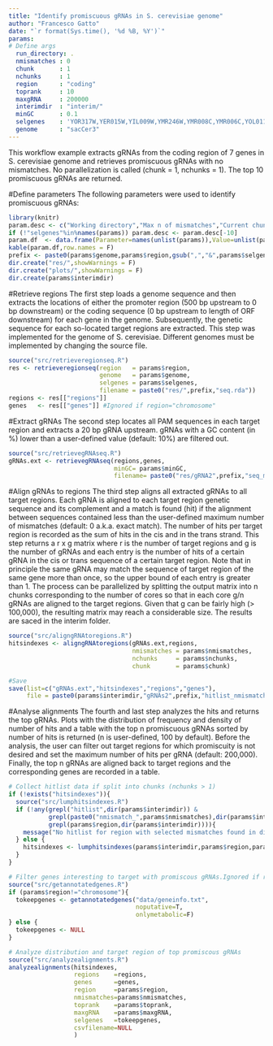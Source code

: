 ```yaml
---
title: "Identify promiscuous gRNAs in S. cerevisiae genome"
author: "Francesco Gatto"
date: "`r format(Sys.time(), '%d %B, %Y')`"
params:
# Define args
  run_directory: .
  nmismatches : 0
  chunk       : 1
  nchunks     : 1
  region      : "coding"
  toprank     : 10
  maxgRNA     : 200000
  interimdir  : "interim/"
  minGC       : 0.1
  selgenes    : 'YOR317W,YER015W,YIL009W,YMR246W,YMR008C,YMR006C,YOL011W'
  genome      : "sacCer3"
---
```

  
This workflow example extracts gRNAs from the coding region of 7 genes in S. cerevisiae genome and retrieves promiscuous gRNAs with no mismatches. No parallelization is called (chunk = 1, nchunks = 1). The top 10 promiscuous gRNAs are returned.

#Define parameters
The following parameters were used to identify promiscuous gRNAs:
```r
library(knitr)
param.desc <- c("Working directory","Max n of mismatches","Current chunk #","Total n of chunks","Region that gRNAs target","Number of top promiscuous gRNAs returned","Maximum number of hits per promiscuous gRNA","Directory of interim files","Minimum GC content (fraction) in extracted gRNAs","Selected genes in genome (all if NULL)", "Loaded genome")
if (!"selgenes"%in%names(params)) param.desc <- param.desc[-10]
param.df  <- data.frame(Parameter=names(unlist(params)),Value=unlist(params),Description=param.desc)
kable(param.df,row.names = F)
prefix <- paste0(params$genome,params$region,gsub(",","&",params$selgenes))
dir.create("res/",showWarnings = F)
dir.create("plots/",showWarnings = F)
dir.create(params$interimdir)
```

#Retrieve regions
The first step loads a genome sequence and then extracts the locations of either the promoter region (500 bp upstream to 0 bp downstream) or the coding sequence (0 bp upstream to length of ORF downstream) for each gene in the genome. Subsequently, the genetic sequence for each so-located target regions are extracted. This step was implemented for the genome of S. cerevisiae. Different genomes must be implemented by changing the source file.

```r
source("src/retrieveregionseq.R")
res <- retrieveregionseq(region   = params$region,
                         genome   = params$genome,
                         selgenes = params$selgenes,
                         filename = paste0("res/",prefix,"seq.rda"))
regions <- res[["regions"]]
genes   <- res[["genes"]] #Ignored if region="chromosome"
```

#Extract gRNAs
The second step locates all PAM sequences in each target region and extracts a 20 bp gRNA upstream. gRNAs with a GC content (in %) lower than a user-defined value (default: 10%) are filtered out.

```r
source("src/retrievegRNAseq.R")
gRNAs.ext <- retrievegRNAseq(regions,genes,
                             minGC= params$minGC,
                             filename= paste0("res/gRNA2",prefix,"seq_minGC",params$minGC,".rda"))
```

#Align gRNAs to regions
The third step aligns all extracted gRNAs to all target regions. Each gRNA is aligned to each target region genetic sequence and its complement and a match is found (hit) if the alignment between sequences contained less than the user-defined maximum number of mismatches (default: 0 a.k.a. exact match). The number of hits per target region is recorded as the sum of hits in the cis and in the trans strand. This step returns a r x g matrix where r is the number of target regions and g is the number of gRNAs and each entry is the number of hits of a certain gRNA in the cis or trans sequence of a certain target region. Note that in principle the same gRNA may match the sequence of target region of the same gene more than once, so the upper bound of each entry is greater than 1. The process can be parallelized by splitting the output matrix into n chunks corresponding to the number of cores so that in each core g/n gRNAs are aligned to the target regions. Given that g can be fairly high (> 100,000), the resulting matrix may reach a considerable size. The results are saced in the interim folder.

```r
source("src/aligngRNAtoregions.R")
hitsindexes <- aligngRNAtoregions(gRNAs.ext,regions,
                                  nmismatches = params$nmismatches,
                                  nchunks     = params$nchunks,
                                  chunk       = params$chunk)

#Save
save(list=c("gRNAs.ext","hitsindexes","regions","genes"), 
     file = paste0(params$interimdir,"gRNAs2",prefix,"hitlist_nmismatch",params$nmismatches,".rda"))
```

#Analyse alignments 
The fourth and last step analyzes the hits and returns the top gRNAs. Plots with the distribution of frequency and density of number of hits and a table with the top n promiscuous gRNAs sorted by number of hits is returned (n is user-defined, 100 by default). Before the analysis, the user can filter out target regions for which promiscuity is not desired and set the maximum number of hits per gRNA (default: 200,000). Finally, the top n gRNAs are aligned back to target regions and the corresponding genes are recorded in a table. 

```r
# Collect hitlist data if split into chunks (nchunks > 1)
if (!exists("hitsindexes")){ 
  source("src/lumphitsindexes.R")
  if (!any(grepl("hitlist",dir(params$interimdir)) & 
           grepl(paste0("nmismatch_",params$nmismatches),dir(params$interimdir)) &
           grepl(params$region,dir(params$interimdir)))){
    message("No hitlist for region with selected mismatches found in directory: ", params$interimdir,". Skipping...")
  } else {
    hitsindexes <- lumphitsindexes(params$interimdir,params$region,params$nmismatches)
  }
}

# Filter genes interesting to target with promiscous gRNAs.Ignored if region = "chromosome"
source("src/getannotatedgenes.R")
if (params$region!="chromosome"){
  tokeepgenes <- getannotatedgenes("data/geneinfo.txt",
                                   noputative=T,
                                   onlymetabolic=F)
} else {
  tokeepgenes <- NULL
}

# Analyze distribution and target region of top promiscous gRNAs
source("src/analyzealignments.R")
analyzealignments(hitsindexes,
                  regions    =regions,
                  genes      =genes,
                  region     =params$region,
                  nmismatches=params$nmismatches,
                  toprank    =params$toprank,
                  maxgRNA    =params$maxgRNA,
                  selgenes   =tokeepgenes,
                  csvfilename=NULL
                  )
```
